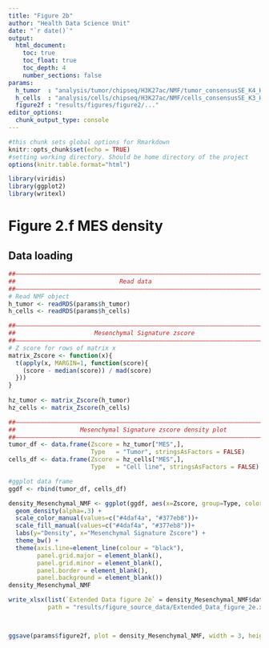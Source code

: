 ```yaml
---
title: "Figure 2b"
author: "Health Data Science Unit"
date: "`r date()`"
output: 
  html_document:
    toc: true
    toc_float: true
    toc_depth: 4
    number_sections: false
params:
  h_tumor  : "analysis/tumor/chipseq/H3K27ac/NMF/tumor_consensusSE_K4_Hmatrix_wnorm.RDS"
  h_cells  : "analysis/cells/chipseq/H3K27ac/NMF/cells_consensusSE_K3_Hmatrix_wnorm.RDS"
  figure2f : "results/figures/figure2/..."
editor_options: 
  chunk_output_type: console
---
```



```r
#this chunk sets global options for Rmarkdown
knitr::opts_chunk$set(echo = TRUE)
#setting working directory. Should be home directory of the project
options(knitr.table.format="html")

library(viridis)
library(ggplot2)
library(writexl)
```

# Figure 2.f MES density

## Data loading
  
  
```r
##––––––––––––––––––––––––––––––––––––––––––––––––––––––––––––––––––––––––––––##
##                             Read data                                      ##
##––––––––––––––––––––––––––––––––––––––––––––––––––––––––––––––––––––––––––––##
# Read NMF object
h_tumor <- readRDS(params$h_tumor)
h_cells <- readRDS(params$h_cells)
```

```r
##––––––––––––––––––––––––––––––––––––––––––––––––––––––––––––––––––––––––––––##
##                      Mesenchymal Signature zscore                          ##
##––––––––––––––––––––––––––––––––––––––––––––––––––––––––––––––––––––––––––––##
# Z score for rows of matrix x
matrix_Zscore <- function(x){
  t(apply(x, MARGIN=1, function(score){
    (score - median(score)) / mad(score)
  }))
}
  
hz_tumor <- matrix_Zscore(h_tumor)
hz_cells <- matrix_Zscore(h_cells)

##––––––––––––––––––––––––––––––––––––––––––––––––––––––––––––––––––––––––––––##
##                  Mesenchymal Signature zscore density plot                 ##
##––––––––––––––––––––––––––––––––––––––––––––––––––––––––––––––––––––––––––––##
tumor_df <- data.frame(Zscore = hz_tumor["MES",],
                       Type   = "Tumor", stringsAsFactors = FALSE)
cells_df <- data.frame(Zscore = hz_cells["MES",],
                       Type   = "Cell line", stringsAsFactors = FALSE)

#ggplot data frame
ggdf <- rbind(tumor_df, cells_df)

density_Mesenchymal_NMF <- ggplot(ggdf, aes(x=Zscore, group=Type, color=Type, fill=Type)) +
  geom_density(alpha=.3) +
  scale_color_manual(values=c("#4daf4a", "#377eb8"))+
  scale_fill_manual(values=c("#4daf4a", "#377eb8"))+
  labs(y="Density", x="Mesenchymal Signature Zscore") +
  theme_bw() +
  theme(axis.line=element_line(colour = "black"),
        panel.grid.major = element_blank(),
        panel.grid.minor = element_blank(),
        panel.border = element_blank(),
        panel.background = element_blank())
density_Mesenchymal_NMF

write_xlsx(list(`Extended Data figure 2e` = density_Mesenchymal_NMF$data), 
           path = "results/figure_source_data/Extended_Data_figure_2e.xlsx")



ggsave(params$figure2f, plot = density_Mesenchymal_NMF, width = 3, height = 2)


```
  


